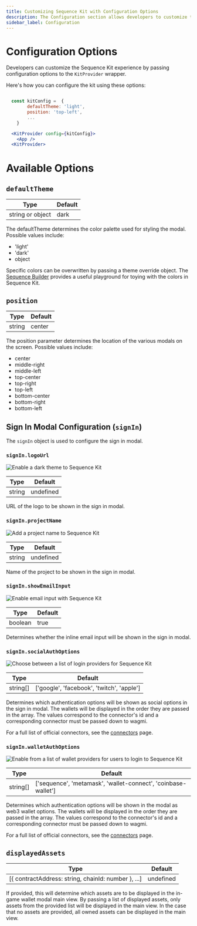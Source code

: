 ```yaml
---
title: Customizing Sequence Kit with Configuration Options
description: The Configuration section allows developers to customize the Sequence Kit by passing options to the KitProvider wrapper.
sidebar_label: Configuration
---
```


# Configuration Options
Developers can customize the Sequence Kit experience by passing configuration options to the `KitProvider` wrapper.

Here's how you can configure the kit using these options:


```jsx

  const kitConfig =  {
		defaultTheme: 'light',
		position: 'top-left',
		...
	}

  <KitProvider config={kitConfig}>
    <App />
  <KitProvider>

```

# Available Options


## `defaultTheme`
| Type    | Default |
| -------- | ------- |
|  string or object | dark    |

The defaultTheme determines the color palette used for styling the modal. Possible values include:
- 'light'
- 'dark'
- object

Specific colors can be overwritten by passing a theme override object. The [Sequence Builder](https://sequence.build/) provides a useful playground for toying with the colors in Sequence Kit.

## `position`
| Type    | Default |
| -------- | ------- |
| string  | center    |

The position parameter determines the location of the various modals on the screen. Possible values include:
- center
- middle-right
- middle-left
- top-center
- top-right
- top-left
- bottom-center
- bottom-right
- bottom-left


## Sign In Modal Configuration (`signIn`)
The `signIn` object is used to configure the sign in modal.

### `signIn.logoUrl`

<div>
  <img src="/img/kit/dark-mode-logo.png" alt="Enable a dark theme to Sequence Kit"/>
</div>

| Type    | Default |
| -------- | ------- |
| string  | undefined    |

URL of the logo to be shown in the sign in modal.

### `signIn.projectName`

<div>
  <img src="/img/kit/project-name.png" alt="Add a project name to Sequence Kit"/>
</div>

| Type    | Default |
| -------- | ------- |
| string  | undefined    |

Name of the project to be shown in the sign in modal.

### `signIn.showEmailInput`
<div>
  <img src="/img/kit/email-input.png" alt="Enable email input with Sequence Kit"/>
</div>

| Type    | Default |
| -------- | ------- |
| boolean  | true    |

Determines whether the inline email input will be shown in the sign in modal.

### `signIn.socialAuthOptions`
<div>
  <img src="/img/kit/mini-auth-options.png" alt="Choose between a list of login providers for Sequence Kit"/>
</div>

| Type    | Default |
| -------- | ------- |
| string[]  | ['google', 'facebook', 'twitch', 'apple']    |

Determines which authentication options will be shown as social options in the sign in modal.
The wallets will be displayed in the order they are passed in the array. The values correspond to the connector's id and a corresponding connector must be passed down to wagmi.

For a full list of official connectors, see the [connectors](https://github.com/0xsequence/kit/tree/master/packages/connectors) page.

### `signIn.walletAuthOptions`
<div>
  <img src="/img/kit/auth-options.png" alt="Enable from a list of wallet providers for users to login to Sequence Kit"/>
</div>

| Type    | Default |
| -------- | ------- |
| string[]  | ['sequence', 'metamask', 'wallet-connect', 'coinbase-wallet'] |

Determines which authentication options will be shown in the modal as web3 wallet options.
The wallets will be displayed in the order they are passed in the array. The values correspond to the connector's id and a corresponding connector must be passed down to wagmi.

For a full list of official connectors, see the [connectors](https://github.com/0xsequence/kit/tree/master/packages/connectors) page.

## `displayedAssets`
| Type    | Default |
| -------- | ------- |
| [\{ contractAddress: string, chainId: number \}, ...]  | undefined |

If provided, this will determine which assets are to be displayed in the in-game wallet modal main view.
By passing a list of displayed assets, only assets from the provided list will be displayed in the main view.
In the case that no assets are provided, all owned assets can be displayed in the main view.